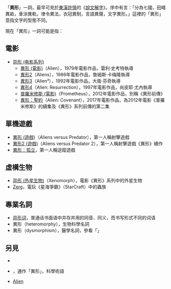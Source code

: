 {{wiktionary|異形}}
「'''異形'''」一詞，最早可見於[[東漢|東漢]][[許慎|許慎]]的《[[說文解字|說文解字]]》。序中有言：「分為七國，田疇異畝，車涂異軌，律令異法，衣冠異制，言語異聲，文字異形。」這裡的「異形」意指文字的型態不同。 

現在「異形」一詞可能是指：

== 電影 ==
* [[异形_(电影系列)|异形 (电影系列)]]
** [[異形_(電影)|異形 (電影)]]（Alien），1979年電影作品，雷利·史考特執導
** [[異形2|異形2]]（Aliens），1986年電影作品，詹姆斯·卡梅隆執導
** [[異形3|異形3]]（Alien³），1992年電影作品，大衛·芬奇執導
** [[異形4|異形4]]（Alien: Resurrection），1997年電影作品，尚皮耶·尤內執導
** [[普羅米修斯_(電影)|普羅米修斯 (電影)]]（Prometheus），2012年電影作品，別稱《異形前傳》
** [[異形：聖約|異形：聖約]]（Alien: Covenant），2017年電影作品，為2012年電影《普羅米修斯》的續集及《異形》系列前傳的第二集

== 單機遊戲 ==
* [[異形_(遊戲)|異形 (遊戲)]]（Aliens versus Predator），第一人稱射擊遊戲
* [[異形2_(遊戲)|異形2 (遊戲)]]（Aliens versus Predator 2），第一人稱射擊遊戲《異形》續作
* [[異形：孤立|異形：孤立]]，第一人稱逆蹤遊戲

== 虛構生物 ==
*  [[异形_(外星生物)|异形 (外星生物)]]（Xenomorph），電影《異形》系列中的外星生物
* [[Zerg|Zerg]]，電玩《星海爭霸》（StarCraft）中的蟲族

== 專業名詞 ==
* [[异形词|异形词]]，普通话书面语中并存并用的同音、同义，而书写形式不同的词语
* 異形（heteromorphy），生物科學名詞
* 異形（dysmorphism），醫學名詞，參看「{{tsl|en|Dysmorphic feature|異型特徵}}」

== 另見 ==
* {{Intitle|異形}}
* {{linktext|異型}}，通作「異形」，科學術語
* [[Alien|Alien]]

{{disambig|Cat=二字作品消歧义}}